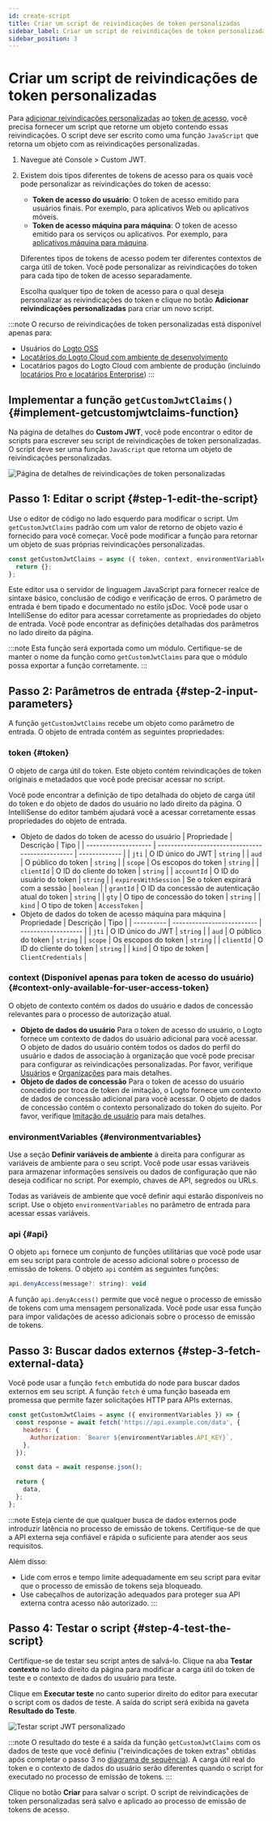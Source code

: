 ```yaml
---
id: create-script
title: Criar um script de reivindicações de token personalizadas
sidebar_label: Criar um script de reivindicações de token personalizadas
sidebar_position: 3
---
```


# Criar um script de reivindicações de token personalizadas

Para [adicionar reivindicações personalizadas](/developers/custom-token-claims) ao [token de acesso](https://auth.wiki/access-token), você precisa fornecer um script que retorne um objeto contendo essas reivindicações. O script deve ser escrito como uma função `JavaScript` que retorna um objeto com as reivindicações personalizadas.

1. Navegue até <CloudLink to="/customize-jwt">Console > Custom JWT</CloudLink>.
2. Existem dois tipos diferentes de tokens de acesso para os quais você pode personalizar as reivindicações do token de acesso:

   - **Token de acesso do usuário**: O token de acesso emitido para usuários finais. Por exemplo, para aplicativos Web ou aplicativos móveis.
   - **Token de acesso máquina para máquina**: O token de acesso emitido para os serviços ou aplicativos. Por exemplo, para [aplicativos máquina para máquina](/quick-starts/m2m).

   Diferentes tipos de tokens de acesso podem ter diferentes contextos de carga útil de token. Você pode personalizar as reivindicações do token para cada tipo de token de acesso separadamente.

   Escolha qualquer tipo de token de acesso para o qual deseja personalizar as reivindicações do token e clique no botão **Adicionar reivindicações personalizadas** para criar um novo script.

:::note
O recurso de reivindicações de token personalizadas está disponível apenas para:

- Usuários do [Logto OSS](/logto-oss)
- [Locatários do Logto Cloud com ambiente de desenvolvimento](/logto-cloud/tenant-settings#development)
- Locatários pagos do Logto Cloud com ambiente de produção (incluindo [locatários Pro e locatários Enterprise](https://logto.io/pricing))
  :::

## Implementar a função `getCustomJwtClaims()` \{#implement-getcustomjwtclaims-function}

Na página de detalhes do **Custom JWT**, você pode encontrar o editor de scripts para escrever seu script de reivindicações de token personalizadas. O script deve ser uma função `JavaScript` que retorna um objeto de reivindicações personalizadas.

![Página de detalhes de reivindicações de token personalizadas](../assets/custom-jwt-detail-page.png)

## Passo 1: Editar o script \{#step-1-edit-the-script}

Use o editor de código no lado esquerdo para modificar o script. Um `getCustomJwtClaims` padrão com um valor de retorno de objeto vazio é fornecido para você começar. Você pode modificar a função para retornar um objeto de suas próprias reivindicações personalizadas.

```jsx
const getCustomJwtClaims = async ({ token, context, environmentVariables }) => {
  return {};
};
```

Este editor usa o servidor de linguagem JavaScript para fornecer realce de sintaxe básico, conclusão de código e verificação de erros. O parâmetro de entrada é bem tipado e documentado no estilo jsDoc. Você pode usar o IntelliSense do editor para acessar corretamente as propriedades do objeto de entrada. Você pode encontrar as definições detalhadas dos parâmetros no lado direito da página.

:::note
Esta função será exportada como um módulo. Certifique-se de manter o nome da função como `getCustomJwtClaims` para que o módulo possa exportar a função corretamente.
:::

## Passo 2: Parâmetros de entrada \{#step-2-input-parameters}

A função `getCustomJwtClaims` recebe um objeto como parâmetro de entrada. O objeto de entrada contém as seguintes propriedades:

### token \{#token}

O objeto de carga útil do token. Este objeto contém reivindicações de token originais e metadados que você pode precisar acessar no script.

Você pode encontrar a definição de tipo detalhada do objeto de carga útil do token e do objeto de dados do usuário no lado direito da página. O IntelliSense do editor também ajudará você a acessar corretamente essas propriedades do objeto de entrada.

- Objeto de dados do token de acesso do usuário
  | Propriedade | Descrição | Tipo |
  | -------------------- | ------------------------------------------------ | ------------- |
  | `jti` | O ID único do JWT | `string` |
  | `aud` | O público do token | `string` |
  | `scope` | Os escopos do token | `string` |
  | `clientId` | O ID do cliente do token | `string` |
  | `accountId` | O ID do usuário do token | `string` |
  | `expiresWithSession` | Se o token expirará com a sessão | `boolean` |
  | `grantId` | O ID da concessão de autenticação atual do token | `string` |
  | `gty` | O tipo de concessão do token | `string` |
  | `kind` | O tipo de token | `AccessToken` |
- Objeto de dados do token de acesso máquina para máquina
  | Propriedade | Descrição | Tipo |
  | ---------- | -------------------------- | ------------------- |
  | `jti` | O ID único do JWT | `string` |
  | `aud` | O público do token | `string` |
  | `scope` | Os escopos do token | `string` |
  | `clientId` | O ID do cliente do token | `string` |
  | `kind` | O tipo de token | `ClientCredentials` |

### context (Disponível apenas para token de acesso do usuário) \{#context-only-available-for-user-access-token}

O objeto de contexto contém os dados do usuário e dados de concessão relevantes para o processo de autorização atual.

- **Objeto de dados do usuário**
  Para o token de acesso do usuário, o Logto fornece um contexto de dados do usuário adicional para você acessar. O objeto de dados do usuário contém todos os dados do perfil do usuário e dados de associação à organização que você pode precisar para configurar as reivindicações personalizadas. Por favor, verifique [Usuários](/user-management/user-data) e [Organizações](/organizations/organization-data) para mais detalhes.
- **Objeto de dados de concessão**
  Para o token de acesso do usuário concedido por troca de token de imitação, o Logto fornece um contexto de dados de concessão adicional para você acessar. O objeto de dados de concessão contém o contexto personalizado do token do sujeito. Por favor, verifique [Imitação de usuário](/developers/user-impersonation) para mais detalhes.

### environmentVariables \{#environmentvariables}

Use a seção **Definir variáveis de ambiente** à direita para configurar as variáveis de ambiente para o seu script. Você pode usar essas variáveis para armazenar informações sensíveis ou dados de configuração que não deseja codificar no script. Por exemplo, chaves de API, segredos ou URLs.

Todas as variáveis de ambiente que você definir aqui estarão disponíveis no script. Use o objeto `environmentVariables` no parâmetro de entrada para acessar essas variáveis.

### api \{#api}

O objeto `api` fornece um conjunto de funções utilitárias que você pode usar em seu script para controle de acesso adicional sobre o processo de emissão de tokens. O objeto `api` contém as seguintes funções:

```jsx
api.denyAccess(message?: string): void
```

A função `api.denyAccess()` permite que você negue o processo de emissão de tokens com uma mensagem personalizada. Você pode usar essa função para impor validações de acesso adicionais sobre o processo de emissão de tokens.

## Passo 3: Buscar dados externos \{#step-3-fetch-external-data}

Você pode usar a função `fetch` embutida do node para buscar dados externos em seu script. A função `fetch` é uma função baseada em promessa que permite fazer solicitações HTTP para APIs externas.

```jsx
const getCustomJwtClaims = async ({ environmentVariables }) => {
  const response = await fetch('https://api.example.com/data', {
    headers: {
      Authorization: `Bearer ${environmentVariables.API_KEY}`,
    },
  });

  const data = await response.json();

  return {
    data,
  };
};
```

:::note
Esteja ciente de que qualquer busca de dados externos pode introduzir latência no processo de emissão de tokens. Certifique-se de que a API externa seja confiável e rápida o suficiente para atender aos seus requisitos.

Além disso:

- Lide com erros e tempo limite adequadamente em seu script para evitar que o processo de emissão de tokens seja bloqueado.
- Use cabeçalhos de autorização adequados para proteger sua API externa contra acesso não autorizado.
  :::

## Passo 4: Testar o script \{#step-4-test-the-script}

Certifique-se de testar seu script antes de salvá-lo. Clique na aba **Testar contexto** no lado direito da página para modificar a carga útil do token de teste e o contexto de dados do usuário para teste.

Clique em **Executar teste** no canto superior direito do editor para executar o script com os dados de teste. A saída do script será exibida na gaveta **Resultado do Teste**.

![Testar script JWT personalizado](../assets/test-custom-jwt-script.png)

:::note
O resultado do teste é a saída da função `getCustomJwtClaims` com os dados de teste que você definiu ("reivindicações de token extras" obtidas após completar o passo 3 no [diagrama de sequência](/developers/custom-token-claims/#how-do-custom-token-claims-work)). A carga útil real do token e o contexto de dados do usuário serão diferentes quando o script for executado no processo de emissão de tokens.
:::

Clique no botão **Criar** para salvar o script. O script de reivindicações de token personalizadas será salvo e aplicado ao processo de emissão de tokens de acesso.

